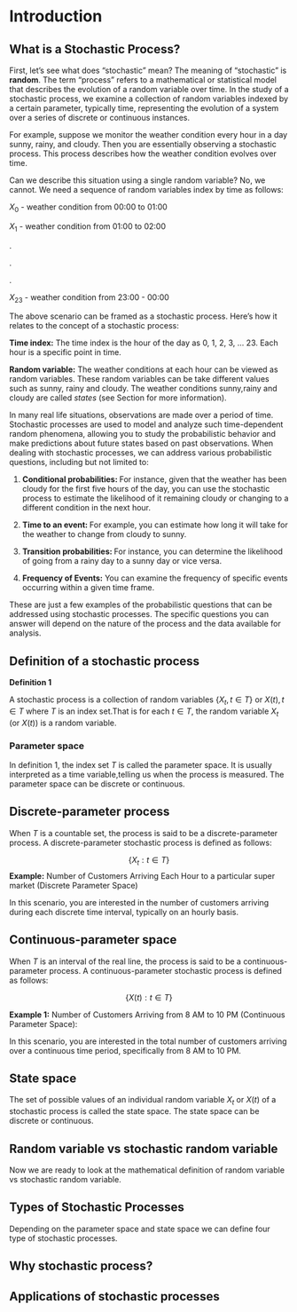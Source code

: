 # Introduction

## What is a Stochastic Process?

First, let's see what does "stochastic" mean?  The meaning of "stochastic" is **random**.  The term "process" refers to a mathematical or statistical model that describes the evolution of a random variable over time. In the study of a stochastic process, we examine a collection of random variables indexed by a certain parameter, typically time, representing the evolution of a system over a series of discrete or continuous instances.

For example, suppose we monitor the weather condition every hour in a day sunny, rainy, and cloudy. Then you are essentially observing a stochastic process. This process describes how the weather condition evolves over time.  


Can we describe this situation using a single random variable? No, we cannot. We need a sequence of random variables index by time as follows:

$X_0$ - weather condition from 00:00 to 01:00

$X_1$ - weather condition from 01:00 to 02:00

.

.

.

$X_{23}$ - weather condition from 23:00 - 00:00




The above scenario can be framed as a stochastic process. Here's how it relates to the concept of a stochastic process:

**Time index:** The time index is the hour of the day as 0, 1, 2, 3, ... 23. Each hour is a specific point in time.

**Random variable:** The weather conditions at each hour can be viewed as random variables. These random variables can be take different values such as sunny, rainy and cloudy. The weather conditions sunny,rainy and cloudy are called *states* (see Section for more information).


In many real life situations, observations are made over a period of time. Stochastic processes are used to model and analyze such time-dependent random phenomena, allowing you to study the probabilistic behavior and make predictions about future states based on past observations. When dealing with stochastic processes, we can address various probabilistic questions, including but not limited to:

1. **Conditional probabilities: **For instance, given that the weather has been cloudy for the first five hours of the day, you can use the stochastic process to estimate the likelihood of it remaining cloudy or changing to a different condition in the next hour.

2. **Time to an event: ** For example, you can estimate how long it will take for the weather to change from cloudy to sunny.

3. **Transition probabilities: ** For instance, you can determine the likelihood of going from a rainy day to a sunny day or vice versa.

4. **Frequency of Events:** You can examine the frequency of specific events occurring within a given time frame.

These are just a few examples of the probabilistic questions that can be addressed using stochastic processes. The specific questions you can answer will depend on the nature of the process and the data available for analysis.

## Definition of a stochastic process

**Definition 1**

A stochastic process is a collection of random variables $\{X_t, t\in T\}$ or ${X(t), t \in T}$ where $T$ is an index set.That is for each $t \in T$, the random variable $X_t$ (or $X(t)$) is a random variable.

### Parameter space

In definition 1, the index set $T$ is called the parameter space. It is usually interpreted as a time variable,telling us when the process is measured. The parameter space can be discrete or continuous. 

## Discrete-parameter process

When $T$ is a countable set, the process is said to be a discrete-parameter process. A discrete-parameter stochastic process is defined as follows:

$$\{X_t: t \in T\}$$
**Example:** Number of Customers Arriving Each Hour to a particular super market (Discrete Parameter Space)

In this scenario, you are interested in the number of customers arriving during each discrete time interval, typically on an hourly basis. 

## Continuous-parameter space

When $T$ is an interval of the real line, the process is said to be a continuous-parameter process. A continuous-parameter stochastic process is defined as follows:

$$\{X(t): t \in T\}$$

**Example 1:** Number of Customers Arriving from 8 AM to 10 PM (Continuous Parameter Space): 

In this scenario, you are interested in the total number of customers arriving over a continuous time period, specifically from 8 AM to 10 PM.

## State space

The set of possible values of an individual random variable $X_t$ or $X(t)$ of a stochastic process is called the state space. The state space can be discrete or continuous.

## Random variable vs stochastic random variable

Now we are ready to look at the mathematical definition of random variable vs stochastic random variable.

## Types of Stochastic Processes

Depending on the parameter space and state space we can define four type of stochastic processes.

## Why stochastic process?

## Applications of stochastic processes

